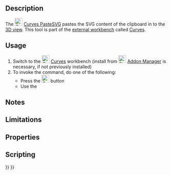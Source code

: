 <languages/>

{{Docnav
|[[Curves_ProfileSupport|ProfileSupport]]
|[[Curves_PipeshellProfile|PipeshellProfile]]
|[[Curves_Workbench|Curves]]
|IconL=Curves_ProfileSupport.svg
|IconR=Curves_PipeshellProfile.svg
|IconC=Curves_workbench_icon.svg
}}

{{GuiCommand
|Name=Curves PasteSVG
|MenuLocation=Misc. → Paste SVG
|Workbenches=[[Curves_Workbench|Curves]]
}}

==Description==

The [[Image:Curves_PasteSVG.svg|24px]] [[Curves_PasteSVG|Curves PasteSVG]] pastes the SVG content of the clipboard in to the [[3D_view|3D view]]. This tool is part of the [[External_workbenches|external workbench]] called [[Curves_Workbench|Curves]].

==Usage==

# Switch to the [[Image:Curves_workbench_icon.svg|24px]] [[Curves_Workbench|Curves]] workbench (install from [[Image:Std_AddonMgr.svg|24px]] [[Std_AddonMgr|Addon Manager]] is necessary, if not previously installed)
# To invoke the command, do one of the following:
#* Press the [[Image:Curves_PasteSVG.svg|24px]] button
#* Use the {{MenuCommand|Misc. → Paste SVG}}


==Notes==


==Limitations==


==Properties==


==Scripting==


{{Docnav
|[[Curves_ProfileSupport|ProfileSupport]]
|[[Curves_PipeshellProfile|PipeshellProfile]]
|[[Curves_Workbench|Curves]]
|IconL=Curves_ProfileSupport.svg
|IconR=Curves_PipeshellProfile.svg
|IconC=Curves_workbench_icon.svg
}}

{{Curves Tools navi{{#translation:}}}}
{{Userdocnavi{{#translation:}}}}